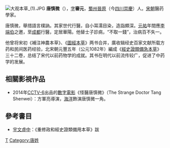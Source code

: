[[File:大观本草_(1).JPG|thumb]]
'''唐慎微'''（{{bd|11世紀||？||catIdx=T}}），[[表字|字]]'''審元'''，[[蜀州|蜀州]][[晉原|晉原]]（今[[四川|四川]][[崇慶|崇慶]]）人。[[北宋|宋朝]]醫药學家。

唐慎微，舉措語言樸訥。其家世代行醫，自小耳濡目染，造詣頗深。[[元祐|元祐]]年間應[[李端伯|李端伯]]之邀，至[[成都|成都]]行醫，定居華陽。他替士子診病，“不取一錢”，治病百不失一。

他曾将宋初《補注神農本草》、《[[圖經本草|圖經本草]]》两书合并，廣收辑经史百家文献所载方药和民间医药经验，北宋朝元豐五年（公元1082年）編成《[[經史證類備急本草|經史證類備急本草]]》三十二卷，总结了宋代以前药物学的成就。其书在明代以前流传较广，促进了中药学的发展。

==相關影視作品==
*2014年[[电影频道_(CCTV-6)|CCTV-6]]出品的[[數字電影|數字電影]]《怪醫唐慎微》（The Strange Doctor Tang Shenwei）：方軍亮導演，[[馬率|海洋]]飾演唐慎微一角。

==參考書目==
* [[宇文虛中|宇文虛中]]：《重修政和經史證類備用本草》跋

[[Category:宋朝醫學家|T]]
[[Category:唐姓|Category:唐姓]]